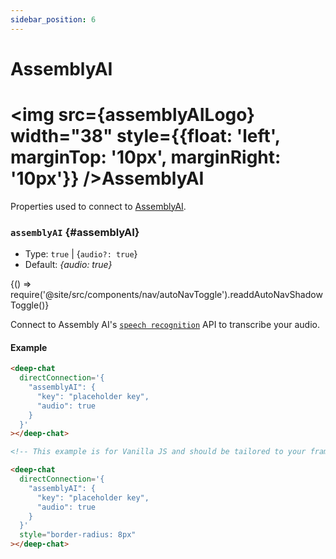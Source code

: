 ```yaml
---
sidebar_position: 6
---
```


# AssemblyAI


# <img src={assemblyAILogo} width="38" style={{float: 'left', marginTop: '10px', marginRight: '10px'}} /><span className="direct-service-title">AssemblyAI</span>

Properties used to connect to [AssemblyAI](https://www.assemblyai.com/).

### `assemblyAI` {#assemblyAI}

- Type: `true` | {`audio?: true`}
- Default: _\{audio: true\}_


<BrowserOnly>{() => require('@site/src/components/nav/autoNavToggle').readdAutoNavShadowToggle()}</BrowserOnly>

Connect to Assembly AI's [`speech recognition`](https://www.assemblyai.com/docs/Models/speech_recognition) API to transcribe your audio.

#### Example

<ContainersKeyToggle>
  <ComponentContainer>
    <DeepChatBrowser
      style={{borderRadius: '8px'}}
      directConnection={{
        assemblyAI: {
          key: 'placeholder key',
          audio: true,
        },
      }}
    ></DeepChatBrowser>
  </ComponentContainer>
  <ComponentContainer>
    <DeepChatBrowser
      style={{borderRadius: '8px'}}
      directConnection={{
        assemblyAI: {
          audio: true,
        },
      }}
    ></DeepChatBrowser>
  </ComponentContainer>
</ContainersKeyToggle>

<Tabs>
<TabItem value="js" label="Sample code">

```html
<deep-chat
  directConnection='{
    "assemblyAI": {
      "key": "placeholder key",
      "audio": true
    }
  }'
></deep-chat>
```

</TabItem>
<TabItem value="py" label="Full code">

```html
<!-- This example is for Vanilla JS and should be tailored to your framework (see Examples) -->

<deep-chat
  directConnection='{
    "assemblyAI": {
      "key": "placeholder key",
      "audio": true
    }
  }'
  style="border-radius: 8px"
></deep-chat>
```

</TabItem>
</Tabs>

<LineBreak></LineBreak>
